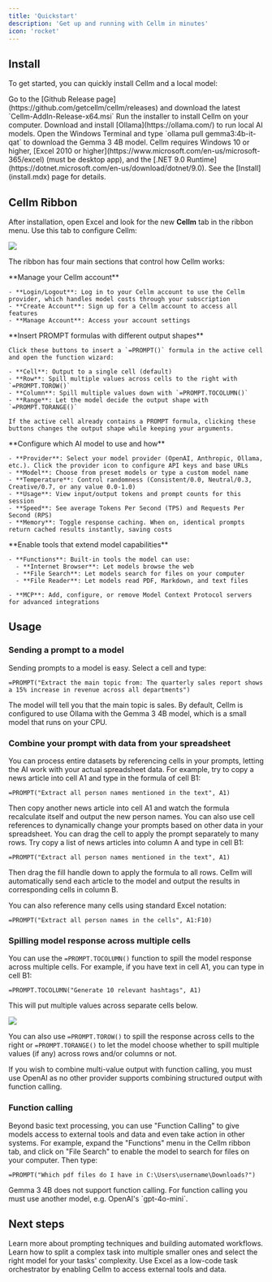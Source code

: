 ```yaml
---
title: 'Quickstart'
description: 'Get up and running with Cellm in minutes'
icon: 'rocket'
---
```


## Install
To get started, you can quickly install Cellm and a local model:

<Steps>
  <Step title="Download Cellm">
    Go to the [Github Release page](https://github.com/getcellm/cellm/releases) and download the latest `Cellm-AddIn-Release-x64.msi`
  </Step>
  <Step title="Install Cellm">
    Run the installer to install Cellm on your computer.
  </Step>
  <Step title="Install Ollama">
    Download and install [Ollama](https://ollama.com/) to run local AI models.
  </Step>
  <Step title="Download Gemma 3 model">
    Open the Windows Terminal and type `ollama pull gemma3:4b-it-qat` to download the Gemma 3 4B model.
  </Step>
</Steps>

<Info>
  Cellm requires Windows 10 or higher, [Excel 2010 or higher](https://www.microsoft.com/en-us/microsoft-365/excel) (must be desktop app), and the [.NET 9.0 Runtime](https://dotnet.microsoft.com/en-us/download/dotnet/9.0). See the [Install](install.mdx) page for details.
</Info>

## Cellm Ribbon
After installation, open Excel and look for the new **Cellm** tab in the ribbon menu. Use this tab to configure Cellm:

<Frame caption="Cellm Ribbon menu">
  <img src="https://assets.getcellm.com/docs/images/get-started/cellm-ribbon.png" />
</Frame>

The ribbon has four main sections that control how Cellm works:

<AccordionGroup>
  <Accordion icon="user" title="Account">
    **Manage your Cellm account**

    - **Login/Logout**: Log in to your Cellm account to use the Cellm provider, which handles model costs through your subscription
    - **Create Account**: Sign up for a Cellm account to access all features
    - **Manage Account**: Access your account settings
  </Accordion>

  <Accordion icon="message" title="Prompt">
    **Insert PROMPT formulas with different output shapes**

    Click these buttons to insert a `=PROMPT()` formula in the active cell and open the function wizard:

    - **Cell**: Output to a single cell (default)
    - **Row**: Spill multiple values across cells to the right with `=PROMPT.TOROW()`
    - **Column**: Spill multiple values down with `=PROMPT.TOCOLUMN()`
    - **Range**: Let the model decide the output shape with `=PROMPT.TORANGE()`

    If the active cell already contains a PROMPT formula, clicking these buttons changes the output shape while keeping your arguments.
  </Accordion>

  <Accordion icon="brain" title="Model">
    **Configure which AI model to use and how**

    - **Provider**: Select your model provider (OpenAI, Anthropic, Ollama, etc.). Click the provider icon to configure API keys and base URLs
    - **Model**: Choose from preset models or type a custom model name
    - **Temperature**: Control randomness (Consistent/0.0, Neutral/0.3, Creative/0.7, or any value 0.0-1.0)
    - **Usage**: View input/output tokens and prompt counts for this session
    - **Speed**: See average Tokens Per Second (TPS) and Requests Per Second (RPS)
    - **Memory**: Toggle response caching. When on, identical prompts return cached results instantly, saving costs
  </Accordion>

  <Accordion icon="wrench" title="Tools">
    **Enable tools that extend model capabilities**

    - **Functions**: Built-in tools the model can use:
      - **Internet Browser**: Let models browse the web
      - **File Search**: Let models search for files on your computer
      - **File Reader**: Let models read PDF, Markdown, and text files

    - **MCP**: Add, configure, or remove Model Context Protocol servers for advanced integrations
  </Accordion>
</AccordionGroup>

## Usage

### Sending a prompt to a model
Sending prompts to a model is easy. Select a cell and type:

````mdx Text instruction
=PROMPT("Extract the main topic from: The quarterly sales report shows a 15% increase in revenue across all departments")
````

The model will tell you that the main topic is sales. By default, Cellm is configured to use Ollama with the Gemma 3 4B model, which is a small model that runs on your CPU.

### Combine your prompt with data from your spreadsheet
You can process entire datasets by referencing cells in your prompts, letting the AI work with your actual spreadsheet data. For example, try to copy a news article into cell A1 and type in the formula of cell B1:

````mdx Single cell context
=PROMPT("Extract all person names mentioned in the text", A1)
````

Then copy another news article into cell A1 and watch the formula recalculate itself and output the new person names. You can also use cell references to dynamically change your prompts based on other data in your spreadsheet. You can drag the cell to apply the prompt separately to many rows. Try copy a list of news articles into column A and type in cell B1:

````mdx Dynamic prompts
=PROMPT("Extract all person names mentioned in the text", A1)
````

Then drag the fill handle down to apply the formula to all rows. Cellm will automatically send each article to the model and output the results in corresponding cells in column B.

You can also reference many cells using standard Excel notation:

````mdx Range context
=PROMPT("Extract all person names in the cells", A1:F10)
````

### Spilling model response across multiple cells
You can use the `=PROMPT.TOCOLUMN()` function to spill the model response across multiple cells. For example, if you have text in cell A1, you can type in cell B1:

````mdx Spill to column
=PROMPT.TOCOLUMN("Generate 10 relevant hashtags", A1)
````

This will put multiple values across separate cells below. 

<Frame caption="Format output as a row or a column with `=PROMPT.TOROW()` and `=PROMPT.TOCOLUMN()`">
  <img src="https://assets.getcellm.com/docs/images/usage/writing-prompts/to-row-column.png" />
</Frame>

You can also use `=PROMPT.TOROW()` to spill the response across cells to the right or `=PROMPT.TORANGE()` to let the model choose whether to spill multiple values (if any) across rows and/or columns or not.

<Warning>
  If you wish to combine multi-value output with function calling, you must use OpenAI as no other provider supports combining structured output with function calling.
</Warning>

### Function calling
Beyond basic text processing, you can use "Function Calling" to give models access to external tools and data and even take action in other systems. For example, expand the "Functions" menu in the Cellm ribbon tab, and click on "File Search" to enable the model to search for files on your computer. Then type:

````mdx With function calling
=PROMPT("Which pdf files do I have in C:\Users\username\Downloads?")
```` 

<Tip>
  Gemma 3 4B does not support function calling. For function calling you must use another model, e.g. OpenAI's `gpt-4o-mini`.
</Tip>

## Next steps

<CardGroup cols={2}>
  <Card
    title="Prompting"
    icon="pen-to-square"
    href="/usage/prompting">
    Learn more about prompting techniques and building automated workflows. 
  </Card>
  <Card
    title="Breaking Down Tasks for AI"
    icon="lightbulb"
    href="/usage/breaking-down-tasks">
    Learn how to split a complex task into multiple smaller ones and select the right model for your tasks' complexity.
  </Card>
  <Card
    title="Function Calling"
    icon="image"
    href="/usage/function-calling">
    Use Excel as a low-code task orchestrator by enabling Cellm to access external tools and data.
  </Card>
</CardGroup>

